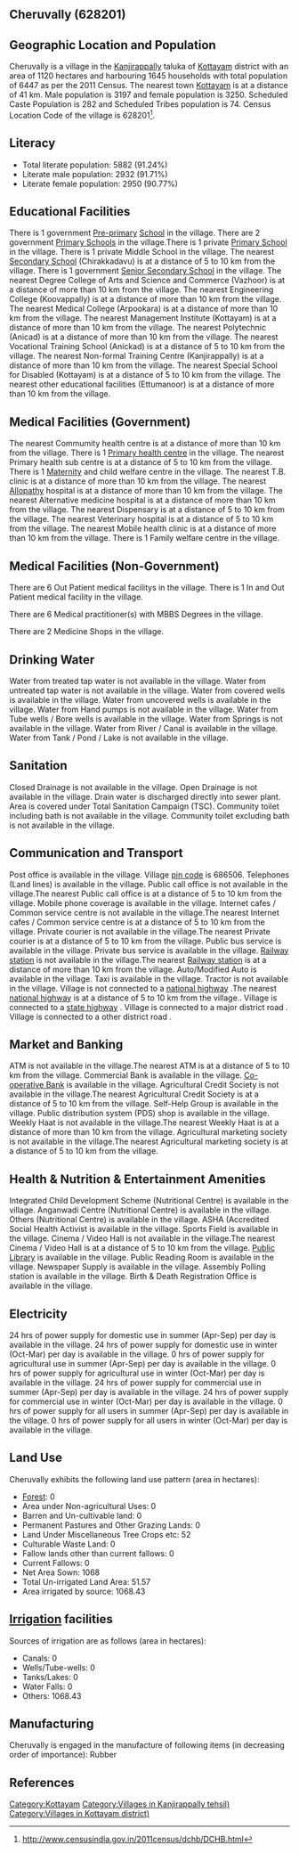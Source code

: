 {{Infobox settlement
| name=Cheruvally
| native_name=
| native_name_lang=
| other_name=
| nickname=
| settlement_type=Village
| image_skyline=
| image_alt=
| image_caption=
| pushpin_map=India Kerala
| pushpin_label_position=right
| pushpin_map_alt=
| pushpin_map_caption=Location in Kerala, India
| latd=
| latm=
| lats=
| latNS=
| longd=
| longm=
| longs=
| longEW=
| coordinates_display=inline,title
| subdivision_type=Country
| subdivision_name={{flag|India}}
| subdivision_type1=[[States and territories of India|State]]
| subdivision_name1=Kerala 
| subdivision_type2=[[List of districts of India|District]]
| subdivision_name2=Kottayam
| subdivision_type3=Tahsil
| subdivision_name3=Kanjirappally
| website=
| established_title=<!-- Established -->
| established_date=
| founder=
| named_for=
| government_type=
| governing_body=
| unit_pref=Metric=
| area_footnotes=
| area_rank=
| area_total_km2=11.20
| elevation_footnotes=
| elevation_m=
| population_total=6447
| population_as_of=2011
| population_rank=
| population_density_km2=575
| population_demonym=
| population_footnotes=
| demographics_type1=Languages
| demographics1_title1=Official
| demographics1_info1=[[Malayalam language|Malayalam]]
| timezone1=[[Indian Standard Time|IST]]
| utc_offset1==+5:30
| postal_code_type=[[Postal Index Number|PIN]]
| postal_code=686506
| area_code_type=Telephone code
| area_code=
| registration_plate=
| blank1_name_sec1=Nearest city
| blank1_info_sec1=[[Kottayam]]
| blank2_name_sec1=[[Human sex ratio|Sex ratio]]
| blank2_info_sec1=1016 [[male|♂]]/[[female|♀]]
| blank3_name_sec1=Literacy
| blank3_info_sec1=91.24%
| blank1_name_sec2=[[2011 Census of India|2011 census]] code
| blank1_info_sec2=628201
| footnotes=
}}

== Cheruvally (628201) ==

== Geographic Location and Population ==

Cheruvally is a village in the [[Kanjirappally]] taluka of [[Kottayam]] district with an area of 1120 hectares and harbouring 1645 households with total population of 6447 as per the 2011 Census. The nearest town [[Kottayam]] is at a distance of 41 km. Male population is 3197 and female population is 3250. Scheduled Caste Population is 282 and Scheduled Tribes population is 74. Census Location Code of the village is 628201<ref>http://www.censusindia.gov.in/2011census/dchb/DCHB.html</ref>.


== Literacy ==  
* Total literate population: 5882 (91.24%)
* Literate male population: 2932 (91.71%)
* Literate female population: 2950 (90.77%)


== Educational Facilities ==  
There is 1 government [[Pre-primary]] [[School]] in the village.
There are 2 government [[Primary School]]s in the village.There is 1 private [[Primary School]] in the village.
There is 1 private Middle School in the village.
The nearest [[Secondary School]] (Chirakkadavu) is at a distance of 5 to 10 km from the village.
There is 1 government [[Senior Secondary School]] in the village.
The nearest Degree College of Arts and Science and Commerce (Vazhoor) is at a distance of more than 10 km from the village.
The nearest Engineering College (Koovappally) is at a distance of more than 10 km from the village.
The nearest Medical College (Arpookara) is at a distance of more than 10 km from the village.
The nearest Management Institute (Kottayam) is at a distance of more than 10 km from the village.
The nearest Polytechnic (Anicad) is at a distance of more than 10 km from the village.
The nearest Vocational Training School (Anickad) is at a distance of 5 to 10 km from the village.
The nearest Non-formal Training Centre (Kanjirappally) is at a distance of more than 10 km from the village.
The nearest Special School for Disabled (Kottayam) is at a distance of 5 to 10 km from the village.
The nearest other educational facilities (Ettumanoor) is at a distance of more than 10 km from the village.


== Medical Facilities (Government) ==
The nearest Commumity health centre is at a distance of more than 10 km from the village.
There is 1 [[Primary health centre]] in the village.
The nearest Primary health sub centre is at a distance of 5 to 10 km from the village.
There is 1 [[Maternity]] and child welfare centre in the village.
The nearest T.B. clinic is at a distance of more than 10 km from the village.
The nearest [[Allopathy]] hospital is at a distance of more than 10 km from the village.
The nearest Alternative medicine hospital is at a distance of more than 10 km from the village.
The nearest Dispensary is at a distance of 5 to 10 km from the village.
The nearest Veterinary hospital is at a distance of 5 to 10 km from the village.
The nearest Mobile health clinic is at a distance of more than 10 km from the village.
There is 1 Family welfare centre in the village.


== Medical Facilities (Non-Government) ==
There are 6 Out Patient medical facilitys in the village.
There is 1 In and Out Patient medical facility in the village.

There are 6 Medical practitioner(s) with MBBS Degrees in the village.



There are 2 Medicine Shops in the village.



== Drinking Water ==
Water from treated tap water is not available in the village.
Water from untreated tap water is not available in the village.
Water from covered wells is available in the village.
Water from uncovered wells is available in the village.
Water from Hand pumps is not available in the village.
Water from Tube wells / Bore wells is available in the village.
Water from Springs is not available in the village.
Water from River / Canal is available in the village.
Water from Tank / Pond / Lake is not available in the village.


== Sanitation ==
Closed Drainage is not available in the village.
Open Drainage is not available in the village.
Drain water is discharged directly into sewer plant.
Area is covered under Total Sanitation Campaign (TSC).
Community toilet including bath is not available in the village.
Community toilet excluding bath is not available in the village.


== Communication and Transport ==
Post office is available in the village.
Village [[pin code]] is 686506.
Telephones (Land lines) is available in the village.
Public call office is not available in the village.The nearest Public call office is at a distance of 5 to 10 km from the village.
Mobile phone coverage is available in the village.
Internet cafes / Common service centre is not available in the village.The nearest Internet cafes / Common service centre is at a distance of 5 to 10 km from the village.
Private courier is not available in the village.The nearest Private courier is at a distance of 5 to 10 km from the village.
Public bus service is available in the village.
Private bus service is available in the village.
[[Railway station]] is not available in the village.The nearest [[Railway station]] is at a distance of more than 10 km from the village.
Auto/Modified Auto is available in the village.
Taxi is available in the village.
Tractor is not available in the village.
Village is not connected to a [[national highway]] .The nearest [[national highway]] is at a distance of 5 to 10 km from the village..
Village is connected to a [[state highway]]  .
Village is connected to a major district road    .
Village is connected to a other district road  .







== Market and Banking ==
ATM is not available in the village.The nearest ATM is at a distance of 5 to 10 km from the village.
Commercial Bank is available in the village.
[[Co-operative Bank]] is available in the village.
Agricultural Credit Society is not available in the village.The nearest Agricultural Credit Society is at a distance of 5 to 10 km from the village.
Self-Help Group is available in the village.
Public distribution system (PDS) shop is available in the village.
Weekly Haat is not available in the village.The nearest Weekly Haat is at a distance of more than 10 km from the village.
Agricultural marketing society is not available in the village.The nearest Agricultural marketing society is at a distance of 5 to 10 km from the village.


== Health & Nutrition & Entertainment Amenities ==
Integrated Child Development Scheme (Nutritional Centre) is available in the village.
Anganwadi Centre (Nutritional Centre) is available in the village.
Others (Nutritional Centre) is available in the village.
ASHA (Accredited Social Health Activist is available in the village.
Sports Field is available in the village.
Cinema / Video Hall is not available in the village.The nearest Cinema / Video Hall is at a distance of 5 to 10 km from the village.
[[Public Library]] is available in the village.
Public Reading Room is available in the village.
Newspaper Supply is available in the village.
Assembly Polling station is available in the village.
Birth & Death Registration Office is available in the village.


== Electricity ==
24 hrs of power supply for domestic use in summer (Apr-Sep) per day is available in the village.
24 hrs of power supply for domestic use in winter (Oct-Mar) per day is available in the village.
0 hrs of power supply for agricultural use in summer (Apr-Sep) per day is available in the village.
0 hrs of power supply for agricultural use in winter (Oct-Mar) per day is available in the village.
24 hrs of power supply for commercial use in summer (Apr-Sep) per day is available in the village.
24 hrs of power supply for commercial use in winter (Oct-Mar) per day is available in the village.
0 hrs of power supply for all users in summer (Apr-Sep) per day is available in the village.
0 hrs of power supply for all users in winter (Oct-Mar) per day is available in the village.


== Land Use ==
Cheruvally exhibits the following land use pattern (area in hectares):
* [[Forest]]: 0
* Area under Non-agricultural Uses: 0
* Barren and Un-cultivable land: 0
* Permanent Pastures and Other Grazing Lands: 0
* Land Under Miscellaneous Tree Crops etc: 52
* Culturable Waste Land: 0
* Fallow lands other than current fallows: 0
* Current Fallows: 0
* Net Area Sown: 1068
* Total Un-irrigated Land Area: 51.57
* Area irrigated by source: 1068.43


== [[Irrigation]] facilities ==
Sources of irrigation are as follows (area in hectares):
* Canals: 0
* Wells/Tube-wells: 0
* Tanks/Lakes: 0
* Water Falls: 0
* Others: 1068.43


== Manufacturing ==
Cheruvally is engaged in the manufacture of following items (in decreasing order of importance): Rubber


[[Category:Kottayam]]
[[Category:Villages in Kanjirappally tehsil)]]
[[Category:Villages in Kottayam district)]]


== References ==
{{Reflist}}


